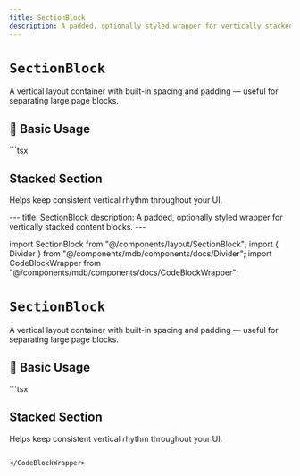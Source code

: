 ```yaml
---
title: SectionBlock
description: A padded, optionally styled wrapper for vertically stacked content blocks.
---
```



# `SectionBlock`

A vertical layout container with built-in spacing and padding — useful for separating large page blocks.

<Divider />

## 🚀 Basic Usage

<CodeBlockWrapper language="tsx">
  ```tsx
  <SectionBlock>
    <h2 className="text-2xl font-bold">Stacked Section</h2>
    <p className="text-muted">Helps keep consistent vertical rhythm throughout your UI.</p>
  </SectionBlock>
---
title: SectionBlock
description: A padded, optionally styled wrapper for vertically stacked content blocks.
---

import SectionBlock from "@/components/layout/SectionBlock";
import { Divider } from "@/components/mdb/components/docs/Divider";
import CodeBlockWrapper from "@/components/mdb/components/docs/CodeBlockWrapper";

# `SectionBlock`

A vertical layout container with built-in spacing and padding — useful for separating large page blocks.

<Divider />

## 🚀 Basic Usage

<CodeBlockWrapper language="tsx">
  ```tsx
  <SectionBlock>
    <h2 className="text-2xl font-bold">Stacked Section</h2>
    <p className="text-muted">Helps keep consistent vertical rhythm throughout your UI.</p>
  </SectionBlock>

```

</CodeBlockWrapper>
```
